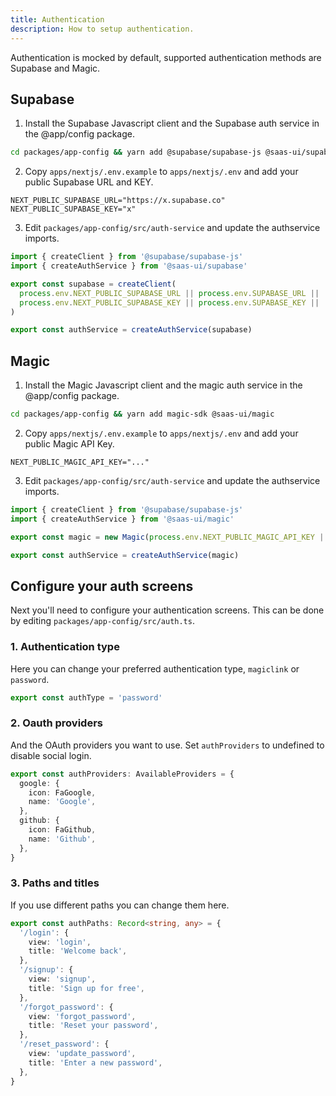 ```yaml
---
title: Authentication
description: How to setup authentication.
---
```


Authentication is mocked by default, supported authentication methods are Supabase and Magic.

## Supabase

1. Install the Supabase Javascript client and the Supabase auth service in the @app/config package.

```bash
cd packages/app-config && yarn add @supabase/supabase-js @saas-ui/supabase
```

2. Copy `apps/nextjs/.env.example` to `apps/nextjs/.env` and add your public Supabase URL and KEY.

```
NEXT_PUBLIC_SUPABASE_URL="https://x.supabase.co"
NEXT_PUBLIC_SUPABASE_KEY="x"
```

3. Edit `packages/app-config/src/auth-service` and update the authservice imports.

```js
import { createClient } from '@supabase/supabase-js'
import { createAuthService } from '@saas-ui/supabase'

export const supabase = createClient(
  process.env.NEXT_PUBLIC_SUPABASE_URL || process.env.SUPABASE_URL || '',
  process.env.NEXT_PUBLIC_SUPABASE_KEY || process.env.SUPABASE_KEY || ''
)

export const authService = createAuthService(supabase)
```

## Magic

1. Install the Magic Javascript client and the magic auth service in the @app/config package.

```bash
cd packages/app-config && yarn add magic-sdk @saas-ui/magic
```

2. Copy `apps/nextjs/.env.example` to `apps/nextjs/.env` and add your public Magic API Key.

```
NEXT_PUBLIC_MAGIC_API_KEY="..."
```

3. Edit `packages/app-config/src/auth-service` and update the authservice imports.

```js
import { createClient } from '@supabase/supabase-js'
import { createAuthService } from '@saas-ui/magic'

export const magic = new Magic(process.env.NEXT_PUBLIC_MAGIC_API_KEY || '')

export const authService = createAuthService(magic)
```

## Configure your auth screens

Next you'll need to configure your authentication screens.
This can be done by editing `packages/app-config/src/auth.ts`.

### 1. Authentication type

Here you can change your preferred authentication type, `magiclink` or `password`.

```ts
export const authType = 'password'
```

### 2. Oauth providers

And the OAuth providers you want to use. Set `authProviders` to undefined to disable social login.

```ts
export const authProviders: AvailableProviders = {
  google: {
    icon: FaGoogle,
    name: 'Google',
  },
  github: {
    icon: FaGithub,
    name: 'Github',
  },
}
```

### 3. Paths and titles

If you use different paths you can change them here.

```ts
export const authPaths: Record<string, any> = {
  '/login': {
    view: 'login',
    title: 'Welcome back',
  },
  '/signup': {
    view: 'signup',
    title: 'Sign up for free',
  },
  '/forgot_password': {
    view: 'forgot_password',
    title: 'Reset your password',
  },
  '/reset_password': {
    view: 'update_password',
    title: 'Enter a new password',
  },
}
```
